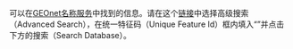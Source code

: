 可以在[[GEOnet名称服务]]中找到{{{2<includeonly>|{{PAGENAME}}</includeonly>}}}的信息。请在这个[http://geonames.nga.mil/namesgaz/ 链接]中选择高级搜索（Advanced Search），在统一特征码（Unique Feature Id）框内填入“{{{1}}}”并点击下方的搜索（Search Database）。<noinclude>
{{documentation}}
<!-- Categories go on the /doc subpage, and interwikis go on Wikidata. -->
</noinclude>